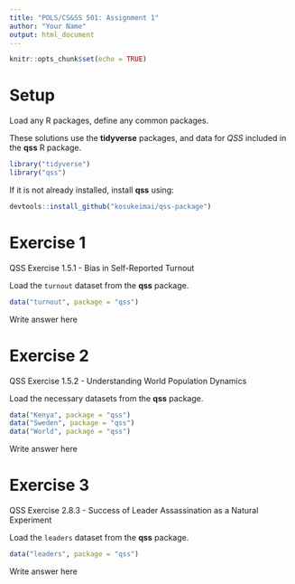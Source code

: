 ```yaml
---
title: "POLS/CS&SS 501: Assignment 1"
author: "Your Name"
output: html_document
---
```


<!-- knitr options -->
```r
knitr::opts_chunk$set(echo = TRUE)
```

# Setup


Load any R packages, define any common packages.

These solutions use the **tidyverse** packages, and data for *QSS* included in the
**qss** R package.
<!-- message=FALSE suppresses the verbose messages printed when some packages are loaded -->
```r
library("tidyverse")
library("qss")
```

If it is not already installed, install **qss** using:
```r
devtools::install_github("kosukeimai/qss-package")
```


# Exercise 1

QSS Exercise 1.5.1 - Bias in Self-Reported Turnout

Load the `turnout` dataset from the **qss** package.
```r
data("turnout", package = "qss")
```


Write answer here


# Exercise 2

QSS Exercise 1.5.2 - Understanding World Population Dynamics

Load the necessary datasets from the **qss** package.
```r
data("Kenya", package = "qss")
data("Sweden", package = "qss")
data("World", package = "qss")
```


Write answer here

# Exercise 3

QSS Exercise 2.8.3 - Success of Leader Assassination as a Natural Experiment

Load the `leaders` dataset from the **qss** package.
```r
data("leaders", package = "qss")
```

Write answer here
